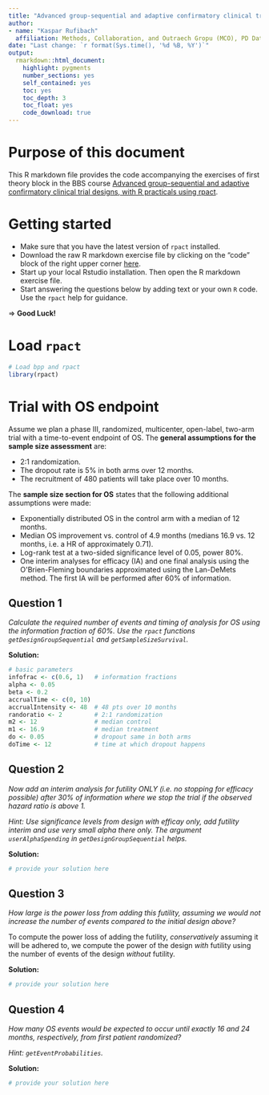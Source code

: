 ```yaml
---
title: "Advanced group-sequential and adaptive confirmatory clinical trial designs, with R practicals using rpact: Efficient use of futility and efficacy interim analyses in group-sequential designs: exercises"
author: 
- name: "Kaspar Rufibach"
  affiliation: Methods, Collaboration, and Outraech Gropu (MCO), PD Data and Statistical Sciences, Roche Basel
date: "Last change: `r format(Sys.time(), '%d %B, %Y')`"
output: 
  rmarkdown::html_document:
    highlight: pygments
    number_sections: yes
    self_contained: yes
    toc: yes
    toc_depth: 3
    toc_float: yes
    code_download: true
---
```


# Purpose of this document

This R markdown file provides the code accompanying the exercises of first theory block in the BBS course [Advanced group-sequential and adaptive confirmatory clinical trial designs, with R practicals using rpact](https://baselbiometrics.github.io/home/docs/trainings/20220913/agenda.pdf).

# Getting started

- Make sure that you have the latest version of `rpact` installed.
- Download the raw R markdown exercise file by clicking on the "code" block of the right upper corner [here](https://baselbiometrics.github.io/home/docs/trainings/20220913/RufibachWolbers_efficient_interims_exercises.html).
- Start up your local Rstudio installation. Then open the R markdown exercise file.
- Start answering the questions below by adding text or your own `R` code. Use the `rpact` help for guidance.

$\Rightarrow$ **Good Luck!**

# Load `rpact` 

```r
# Load bpp and rpact
library(rpact)
```

# Trial with OS endpoint

Assume we plan a phase III, randomized, multicenter, open-label, two-arm trial with a time-to-event endpoint of OS. The **general assumptions for the sample size assessment** are:

- 2:1 randomization.
- The dropout rate is 5% in both arms over 12 months.
- The recruitment of 480 patients will take place over 10 months. 

The **sample size section for OS** states that the following additional assumptions were made:

- Exponentially distributed OS in the control arm with a median of 12 months.
- Median OS improvement vs. control of 4.9 months (medians 16.9 vs. 12 months, i.e. a HR of approximately 0.71).
- Log-rank test at a two-sided significance level of 0.05, power 80%.
- One interim analyses for efficacy (IA) and one final analysis using the O\'Brien-Fleming boundaries approximated using the Lan-DeMets method. The first IA will be performed after 60% of information. 

## Question 1

*Calculate the required number of events and timing of analysis for OS using the information fraction of 60%. Use the `rpact` functions `getDesignGroupSequential` and `getSampleSizeSurvival`. *

**Solution:**

```r
# basic parameters
infofrac <- c(0.6, 1)   # information fractions
alpha <- 0.05
beta <- 0.2
accrualTime <- c(0, 10)
accrualIntensity <- 48  # 48 pts over 10 months
randoratio <- 2         # 2:1 randomization
m2 <- 12                # median control
m1 <- 16.9              # median treatment
do <- 0.05              # dropout same in both arms
doTime <- 12            # time at which dropout happens
```

## Question 2

*Now add an interim analysis for futility ONLY (i.e. no stopping for efficacy possible) after 30% of information where we stop the trial if the observed hazard ratio is above 1.*

*Hint: Use significance levels from design with efficay only, add futility interim and use very small alpha there only. The argument `userAlphaSpending` in `getDesignGroupSequential` helps.*

**Solution:**

```r
# provide your solution here
```


## Question 3

*How large is the power loss from adding this futility, assuming we would not increase the number of events compared to the initial design above?*

To compute the power loss of adding the futility, _conservatively_ assuming it will be adhered to, we compute the power of the design _with_ futility using the number of events of the design _without_ futility.

**Solution:**

```r
# provide your solution here
```


## Question 4 

*How many OS events would be expected to occur until exactly 16 and 24 months, respectively, from first patient randomized?*

*Hint: `getEventProbabilities`.*

**Solution:**

```r
# provide your solution here
```

